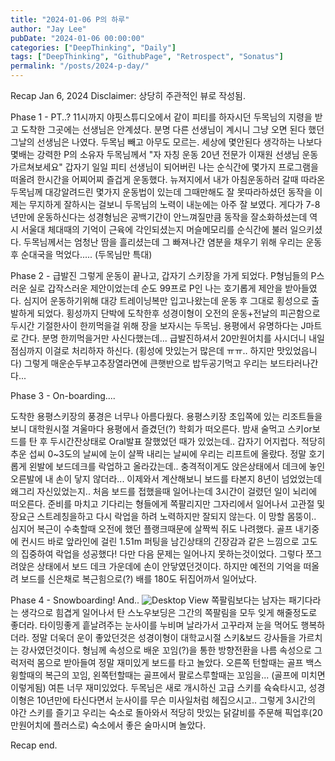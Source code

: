 ```yaml
---
title: "2024-01-06 P의 하루"
author: "Jay Lee"
pubDate: "2024-01-06 00:00:00"
categories: ["DeepThinking", "Daily"]
tags: ["DeepThinking", "GithubPage", "Retrospect", "Sonatus"]
permalink: "/posts/2024-p-day/"
---
```




Recap Jan 6, 2024
Disclaimer: 상당히 주관적인 뷰로 작성됨.

Phase 1 - PT..?
11시까지 야핏스튜디오에서 같이 피티를 하자시던 두목님의 지령을 받고 도착한 그곳에는 선생님은 안계셨다. 분명 다른 선생님이 계시니 그냥 오면 된다 했던 그날의 선생님은 나였다. 두목님 빼고 아무도 모르는. 세상에 몇안된다 생각하는 나보다 몇배는 강력한 P의 소유자 두목님께서 "자 자칭 운동 20년 전문가 이재원 선생님 운동가르쳐보세요" 
갑자기 일일 피티 선생님이 되어버린 나는 순식간에 몇가지 프로그램을 떠올려 한시간을 어찌어찌 즐겁게 운동했다. 뉴져지에서 내가 아침운동하러 갈때 따라온 두목님께 대강알려드린 몇가지 운동법이 있는데 그때만해도 잘 못따라하셨던 동작을 이제는 무지하게 잘하시는 걸보니 두목님의 노력이 내눈에는 아주 잘 보였다. 게다가 7-8년만에 운동하신다는 성경형님은 공백기간이 안느껴질만큼 동작을 잘소화하셨는데 역시 서울대 체대때의 기억이 근육에 각인되셨는지 머슬메모리를 순식간에 불러 일으키셨다.
두목님께서는 엄청난 땀을 흘리셨는데 그 빠져나간 염분을 채우기 위해 우리는 운동 후 순대국을 먹었다..... (두목님만 특대)

Phase 2 - 급발진
그렇게 운동이 끝나고, 갑자기 스키장을 가게 되었다. P형님들의 P스러운 실로 갑작스러운 제안이었는데 순도 99프로 P인 나는 호기롭게 제안을 받아들였다. 심지어 운동하기위해 대강 트레이닝복만 입고나왔는데 운동 후 그대로 횡성으로 출발하게 되었다.
횡성까지 단박에 도착한후 성경이형이 오전의 운동+전날의 피곤함으로 두시간 기절한사이 한끼먹을걸 위해 장을 보자시는 두목님. 용평에서 유명하다는 J마트로 간다. 분명 한끼먹을거만 사신다했는데... 급발진하셔서 20만원어치를 사시더니 내일 점심까지 이걸로 처리하자 하신다. (횡성에 맛있는거 많은데 ㅠㅠ.. 하지만 맛있었읍니다) 
그렇게 매운순두부고추장열라면에 큰햇반으로 밥두공기먹고 우리는 보드타러나간다...

Phase 3 - On-boarding....

도착한 용평스키장의 풍경은 너무나 아름다웠다. 용평스키장 초입쪽에 있는 리조트들을 보니 대학원시절 겨울마다 용평에서 즐겼던(?) 학회가 떠오른다.
밤새 술먹고 스키or보드를 탄 후 두시간잔상태로 Oral발표 잘했었던 때가 있었는데.. 갑자기 어지럽다.
적당히 추운 섭씨 0~3도의 날씨에 눈이 살짝 내리는 날씨에 우리는 리프트에 올랐다.
정말 호기롭게 왼발에 보드데크를 락업하고 올라갔는데.. 충격적이게도 앉은상태에서 데크에 놓인 오른발에 내 손이 닿지 않더라...
이제와서 계산해보니 보드를 타본지 8년이 넘었었는데 왜그리 자신있었는지.. 처음 보드를 접했을때 일어나는데 3시간이 걸렸던 일이 뇌리에 떠오른다.
준비를 마치고 기다리는 형들에게 쪽팔리지만 그자리에서 일어나서 고관절 및 장요근 스트레칭을하고 다시 락업을 하려 노력하지만 잘되지 않는다.
이 망할 몸뚱이.. 심지어 복근이 수축할때 오전에 했던 플랭크때문에 살짝씩 쥐도 나려했다. 
골프 내기중에 컨시드 바로 앞라인에 걸린 1.51m 퍼팅을 남긴상태의 긴장감과 같은 느낌으로 고도의 집중하여 락업을 성공했다!
다만 다음 문제는 일어나지 못하는것이었다. 그렇다 쪼그려앉은 상태에서 보드 데크 가운데에 손이 안닿였던것이다.
하지만 예전의 기억을 떠올려 보드를 신은채로 복근힘으로(?) 배를 180도 뒤집어까서 일어났다.

Phase 4 - Snowboarding! And..
![Desktop View](/assets/img/2024_01_06_2.jpg)
쪽팔림보다는 남자는 패기다라는 생각으로 힘겹게 일어나서 탄 스노우보딩은 그간의 쪽팔림을 모두 잊게 해줄정도로 좋더라.
타이밍좋게 흩날려주는 눈사이를 누비며 날라가서 고꾸라져 눈을 먹어도 행복하더라.
정말 더욱더 운이 좋았던것은 성경이형이 대학교시절 스키&보드 강사들을 가르치는 강사였던것이다.
형님께 속성으로 배운 꼬임(?)을 통한 방향전환을 나름 속성으로 그럭저럭 몸으로 받아들여 정말 재미있게 보드를 타고 놀았다.
오른쪽 턴할때는 골프 백스윙할때의 복근의 꼬임, 왼쪽턴할때는 골프에서 팔로스루할때는 꼬임을... (골프에 미치면 이렇게됨)
여튼 너무 재미있었다. 
두목님은 새로 개시하신 고급 스키를 슉슉타시고, 성경이형은 10년만에 타신다면서 눈사이를 무슨 미사일처럼 헤집으시고..
그렇게 3시간의 야간 스키를 즐기고 우리는 숙소로 돌아와서 적당히 맛있는 닭갈비를 주문해 픽업후(20만원어치에 플러스로) 숙소에서 좋은 술마시며 놀았다.

Recap end.